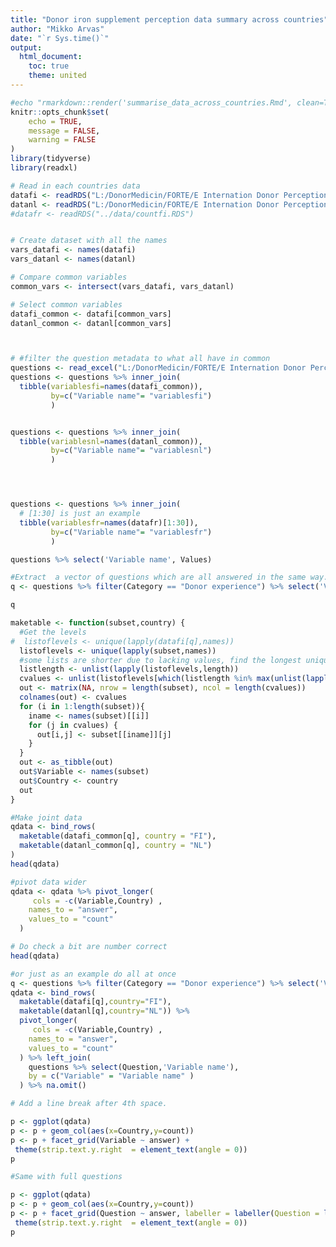 ```yaml
---
title: "Donor iron supplement perception data summary across countries"
author: "Mikko Arvas"
date: "`r Sys.time()`"
output:
  html_document:
    toc: true
    theme: united
---
```






```r
#echo "rmarkdown::render('summarise_data_across_countries.Rmd', clean=TRUE,output_format='html_document',output_file='../results/summarise_data_across_countries.html')" | R --slave
knitr::opts_chunk$set(
	echo = TRUE,
	message = FALSE,
	warning = FALSE
)
library(tidyverse)
library(readxl)

```



```r
# Read in each countries data
datafi <- readRDS("L:/DonorMedicin/FORTE/E Internation Donor Perception Survey/B Analysis/R/2. Datasets/1. iDPS - Summary data - FIN.RDS")
datanl <- readRDS("L:/DonorMedicin/FORTE/E Internation Donor Perception Survey/B Analysis/R/2. Datasets/1. iDPS - Summary data - NL.RDS")
#datafr <- readRDS("../data/countfi.RDS")


# Create dataset with all the names 
vars_datafi <- names(datafi)
vars_datanl <- names(datanl)

# Compare common variables
common_vars <- intersect(vars_datafi, vars_datanl)

# Select common variables
datafi_common <- datafi[common_vars]
datanl_common <- datanl[common_vars]



# #filter the question metadata to what all have in common
questions <- read_excel("L:/DonorMedicin/FORTE/E Internation Donor Perception Survey/A Source documents/iDPS - Variable list/DPS Variable Overview.xlsx")
questions <- questions %>% inner_join(
  tibble(variablesfi=names(datafi_common)),
         by=c("Variable name"= "variablesfi")
         )


questions <- questions %>% inner_join(
  tibble(variablesnl=names(datanl_common)),
         by=c("Variable name"= "variablesnl")
         )




questions <- questions %>% inner_join(
  # [1:30] is just an example
  tibble(variablesfr=names(datafr)[1:30]),
         by=c("Variable name"= "variablesfr")
         )

questions %>% select('Variable name', Values)
```



```r

#Extract  a vector of questions which are all answered in the same way.
q <- questions %>% filter(Category == "Donor experience") %>% select('Variable name') %>% unlist() %>% as.vector()

q
```



```r

maketable <- function(subset,country) {
  #Get the levels
#  listoflevels <- unique(lapply(datafi[q],names))
  listoflevels <- unique(lapply(subset,names))
  #some lists are shorter due to lacking values, find the longest unique set of levels
  listlength <- unlist(lapply(listoflevels,length))
  cvalues <- unlist(listoflevels[which(listlength %in% max(unlist(lapply(listoflevels,length))))])
  out <- matrix(NA, nrow = length(subset), ncol = length(cvalues))
  colnames(out) <- cvalues
  for (i in 1:length(subset)){
    iname <- names(subset)[[i]]
    for (j in cvalues) {
      out[i,j] <- subset[[iname]][j]
    }
  }
  out <- as_tibble(out)
  out$Variable <- names(subset)
  out$Country <- country
  out
}

```


```r

#Make joint data
qdata <- bind_rows(
  maketable(datafi_common[q], country = "FI"), 
  maketable(datanl_common[q], country = "NL")
)
head(qdata)
```


```r

#pivot data wider 
qdata <- qdata %>% pivot_longer(
     cols = -c(Variable,Country) ,
    names_to = "answer",
    values_to = "count"
  )

# Do check a bit are number correct
head(qdata)
```


```r
#or just as an example do all at once
q <- questions %>% filter(Category == "Donor experience") %>% select('Variable name') %>% unlist() %>% as.vector()
qdata <- bind_rows(
  maketable(datafi[q],country="FI"), 
  maketable(datanl[q],country="NL")) %>%  
  pivot_longer(
     cols = -c(Variable,Country) ,
    names_to = "answer",
    values_to = "count"
  ) %>% left_join(
    questions %>% select(Question,'Variable name'),
    by = c("Variable" = "Variable name" )
  ) %>% na.omit()

# Add a line break after 4th space.

p <- ggplot(qdata)
p <- p + geom_col(aes(x=Country,y=count))
p <- p + facet_grid(Variable ~ answer) +
 theme(strip.text.y.right  = element_text(angle = 0)) 
p


```

```r
#Same with full questions

p <- ggplot(qdata)
p <- p + geom_col(aes(x=Country,y=count))
p <- p + facet_grid(Question ~ answer, labeller = labeller(Question = label_wrap_gen(width=25, multi_line = TRUE)) ) +
 theme(strip.text.y.right  = element_text(angle = 0)) 
p

```


